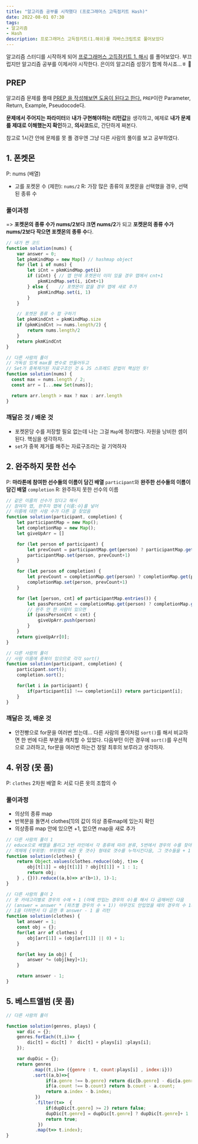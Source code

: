 ```yaml
---
title: "알고리즘 공부를 시작했다 (프로그래머스 고득점키트 Hash)"
date: 2022-08-01 07:30
tags:
- 알고리즘
- Hash
description: 프로그래머스 고득점키트(1.해쉬)를 자바스크립트로 풀어보았다
---
```


알고리즘 스터디를 시작하게 되어 [프로그래머스 고득점키트 1. 해시](https://school.programmers.co.kr/learn/courses/30/parts/12077) 를 풀어보았다. 부끄럽지만 알고리즘 공부를 이제서야 시작한다. 은이의 알고리즘 성장기 함께 하시죠...ㅎ 🥰

## PREP
알고리즘 문제를 풀때 [PREP 을 작성해보면 도움이 된다고 한다.](https://m.blog.naver.com/guangaae/222763880700)
`PREP`이란 Parameter, Return, Example, Pseudocode다.

**문제에서 주어지는 파라미터**와 **내가 구현해야하는 리턴값**을 생각하고, 예제로 **내가 문제를 제대로 이해했는지 확인**하고, **의사코드**로, 간단하게 짜본다.

참고로 1시간 안에 문제를 못 풀 경우엔 그냥 다른 사람의 풀이를 보고 공부하였다.

## 1. 폰켓몬
P: nums (배열)
-   고를 포켓몬 수 (제한): `nums/2`
R: 가장 많은 종류의 포켓몬을 선택했을 경우, 선택된 종류 수

### 풀이과정
=> **포켓몬의 종류 수가 nums/2보다 크면 nums/2**가 되고 **포켓몬의 종류 수가 nums/2보다 작으면 포켓몬의 종류 수**다.

```js
// 내가 짠 코드
function solution(nums) {
    var answer = 0;
    let pkmKindMap = new Map() // hashmap object
    for (let i of nums) {
        let iCnt = pkmKindMap.get(i)
        if (iCnt) { // 맵 안에 포켓몬이 이미 있을 경우 맵에서 cnt+1    
            pkmKindMap.set(i, iCnt+1)
        } else {    // 포켓몬이 없을 경우 맵에 새로 추가
            pkmKindMap.set(i, 1)
        }
    }

    // 포켓몬 종류 수 합 구하기
    let pkmKindCnt = pkmKindMap.size
    if (pkmKindCnt >= nums.length/2) {
        return nums.length/2
    } 
    return pkmKindCnt
}
```

```js
// 다른 사람의 풀이
// 가독성 있게 max를 변수로 만들어두고
// Set가 중복제거된 자료구조인 것 & JS 스프레드 문법이 핵심인 듯!
function solution(nums) {
  const max = nums.length / 2;
  const arr = [...new Set(nums)];

  return arr.length > max ? max : arr.length
}
```

### 깨달은 것 / 배운 것
- 포켓몬당 수를 저장할 필요 없는데 나는 그걸 `Map`에 정리했다. 자원을 낭비한 셈이 된다. 핵심을 생각하자. 
- `set`가 중복 제거를 해주는 자료구조라는 걸 기억하자

## 2. 완주하지 못한 선수

P: **마라톤에 참여한 선수들의 이름이 담긴 배열** `participant`와 **완주한 선수들의 이름이 담긴 배열** `completion`
R: 완주하지 못한 선수의 이름

```js
// 같은 이름의 선수가 있다고 해서 
// 참여자 맵, 완주자 맵에 {이름:수}를 넣어
// 이름에 대한 사람 수가 다른 걸 찾았음
function solution(participant, completion) {
    let participantMap = new Map();
    let completionMap = new Map();
    let giveUpArr = []

    for (let person of participant) {
        let prevCount = participantMap.get(person) ? participantMap.get(person) : 0
        participantMap.set(person, prevCount+1)
    }

    for (let person of completion) {
        let prevCount = completionMap.get(person) ? completionMap.get(person) : 0
        completionMap.set(person, prevCount+1)
    }

    for (let [person, cnt] of participantMap.entries()) {
        let passPersonCnt = completionMap.get(person) ? completionMap.get(person) : 0
        // 완주 안 한 사람이 있으면
        if (passPersonCnt < cnt) {
            giveUpArr.push(person)
        }
    }
    return giveUpArr[0];
}
```

```js
// 다른 사람의 풀이
// 사람 이름에 중복이 있으므로 각각 sort() 
function solution(participant, completion) {
    participant.sort();
    completion.sort();

    for(let i in participant) {
        if(participant[i] !== completion[i]) return participant[i];
    }
}
```

### 깨달은 것, 배운 것
- 안전빵으로 for문을 여러번 썼는데... 다른 사람의 풀이처럼 `sort()`를 해서 비교하면 한 번에 다른 부분을 캐치할 수 있었다. 다음부턴 이런 경우에 `sort()`를 우선적으로 고려하고, for문을 여러번 하는건 정말 최후의 보루라고 생각하자.

## 4. 위장 (못 품)
P: `clothes` 2차원 배열 
R: 서로 다른 옷의 조합의 수

### 풀이과정
-   의상의 종류 map
-   반복문을 돌면서 clothes[1]의 값이 의상 종류map에 있는지 확인
-   의상종류 map 안에 있으면 +1, 없으면 map을 새로 추가

```js
// 다른 사람의 풀이 1 
// educe으로 배열을 롤리고 3번 라인에서 각 종류에 따라 분류, 5번에서 경우의 수를 찾아 반환
// 객체에 {부위명: 부위명에 속한 옷 갯수} 형태로 갯수를 누적시킨다음, 그 갯수들을 + 1 한 값으로 모두 곱한 후 최종 -1 하여 리턴
function solution(clothes) {
    return Object.values(clothes.reduce((obj, t)=> {
        obj[t[1]] = obj[t[1]] ? obj[t[1]] + 1 : 1;
        return obj;
    } , {})).reduce((a,b)=> a*(b+1), 1)-1;    
}

// 다른 사람의 풀이 2
// 옷 카테고리별로 경우의 수에 + 1 (아예 안입는 경우의 수)를 해서 다 곱해버린 다음 
// (answer = answer * (파츠별 경우의 수 + 1)) 아무것도 안입었을 때의 경우의 수 1개를 빼기 때문에,
// 1을 더하면서 다 곱한 후 answer - 1 을 리턴
function solution(clothes) {
    let answer = 1;
    const obj = {};
    for(let arr of clothes) {
        obj[arr[1]] = (obj[arr[1]] || 0) + 1;
    }

    for(let key in obj) {
        answer *= (obj[key]+1);
    }

    return answer - 1;
}
```

## 5. 베스트앨범 (못 품)
```js
// 다른 사람의 풀이

function solution(genres, plays) {
    var dic = {};
    genres.forEach((t,i)=> {
        dic[t] = dic[t] ?  dic[t] + plays[i] :plays[i];        
    });

    var dupDic = {};
    return genres          
          .map((t,i)=> ({genre : t, count:plays[i] , index:i}))
          .sort((a,b)=>{               
               if(a.genre !== b.genre) return dic[b.genre] - dic[a.genre];
               if(a.count !== b.count) return b.count - a.count;
               return a.index - b.index;
           })
           .filter(t=>  {
               if(dupDic[t.genre] >= 2) return false;
               dupDic[t.genre] = dupDic[t.genre] ? dupDic[t.genre]+ 1 : 1;
               return true;
            })
           .map(t=> t.index);    
}
```
